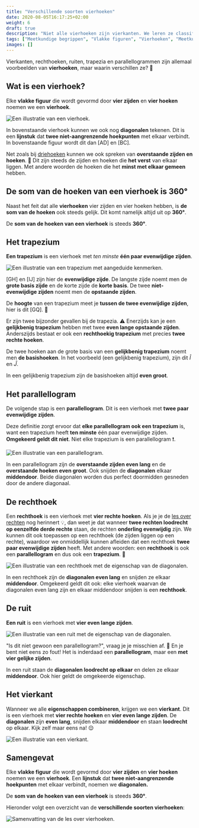 ```yaml
---
title: "Verschillende soorten vierhoeken"
date: 2020-08-05T16:17:25+02:00
weight: 6
draft: true
description: "Niet alle vierhoeken zijn vierkanten. We leren ze classificeren en maken onderscheid tussen vierkanten, parallellogrammen, trapezia, ruiten en rechthoeken. We leren ze piekfijn definieren en bekijken enkele eigenschappen." 
tags: ["Meetkundige begrippen", "Vlakke figuren", "Vierhoeken", "Meetkundige eigenschappen"]
images: []
---
```

Vierkanten, rechthoeken, ruiten, trapezia en parallellogrammen zijn allemaal voorbeelden van **vierhoeken**, maar waarin verschillen ze? 🧐

## Wat is een vierhoek?
Elke **vlakke figuur** die wordt gevormd door **vier zijden** en **vier hoeken** noemen we een **vierhoek**.

![Een illustratie van een vierhoek.](img/vierhoeken.png)

In bovenstaande vierhoek kunnen we ook nog **diagonalen** tekenen. Dit is een **lijnstuk** dat **twee niet-aangrenzende hoekpunten** met elkaar verbindt. In bovenstaande figuur wordt dit dan [AD] en [BC]. <Mute text="Druk op 'Toon uitleg' om deze te zien."/>

Net zoals bij [driehoeken](./driehoeken) kunnen we ook spreken van **overstaande zijden en hoeken**. 📐 Dit zijn steeds de zijden en hoeken die **het verst** van elkaar liggen. Met andere woorden de hoeken die het **minst met elkaar gemeen** hebben. 

## De som van de hoeken van een vierhoek is 360°
Naast het feit dat alle **vierhoeken** vier zijden en vier hoeken hebben, is **de som van de hoeken** ook steeds gelijk. Dit komt namelijk altijd uit op **360°**.

<Attention title="Som van de hoeken van een vierhoek">

De **som van de hoeken van een vierhoek** is steeds **360°**.
</Attention>

## Het trapezium
**Een trapezium** is een vierhoek met *ten minste* **één paar evenwijdige zijden**.

![Een illustratie van een trapezium met aangeduide kenmerken.](img/trapezium.png)

[GH] en [IJ] zijn hier de **evenwijdige zijde**. De langste zijde noemt men de **grote basis zijde** en de korte zijde de **korte basis**. De twee **niet-evenwijdige zijden** noemt men de **opstaande zijden**.

De **hoogte** van een trapezium meet je **tussen de twee evenwijdige zijden**, hier is dit [GQ]. 📏 

Er zijn twee bijzonder gevallen bij de trapezia. ⚠️ Enerzijds kan je een **gelijkbenig trapezium** hebben met twee **even lange opstaande zijden**. Anderszijds bestaat er ook een **rechthoekig trapezium** met precies **twee rechte hoeken**.

<Attention title="De basishoeken van een gelijkbenig trapezium">

De twee hoeken aan de grote basis van een **gelijkbenig trapezium** noemt men **de basishoeken**. In het voorbeeld (een gelijkbenig trapezium), zijn dit $\hat{I}$ en $\hat{J}$. 

In een gelijkbenig trapezium zijn de basishoeken altijd **even groot**.
</Attention>

## Het parallellogram
De volgende stap is een **parallellogram**. Dit is een vierhoek met **twee paar evenwijdige zijden**. 

Deze definitie zorgt ervoor dat **elke parallellogram ook een trapezium** is, want een trapezium heeft **ten minste** één paar evenwijdige zijden. **Omgekeerd geldt dit niet**. Niet elke trapezium is een parallellogram ❗.

![Een illustratie van een parallellogram.](img/parallellogram.png)

<Attention title="Eigenschappen van een parallellogram">

In een parallellogram zijn de **overstaande zijden even lang** en de **overstaande hoeken even groot**. Ook snijden de **diagonalen** elkaar **middendoor**. Beide diagonalen worden dus perfect doormidden gesneden door de andere diagonaal.
</Attention>

## De rechthoek
Een **rechthoek** is een vierhoek met **vier rechte hoeken**. Als je je de [les over rechten](./rechten) nog herinnert 💡, dan weet je dat wanneer **twee rechten loodrecht op eenzelfde derde rechte** staan, de rechten **onderling evenwijdig** zijn. We kunnen dit ook toepassen op een rechthoek (de zijden liggen op een rechte), waardoor we onmiddellijk kunnen afleiden dat een rechthoek **twee paar evenwijdige zijden** heeft. Met andere woorden: een **rechthoek** is ook een **parallellogram** en dus ook een **trapezium**. 🤯

![Een illustratie van een rechthoek met de eigenschap van de diagonalen.](img/rechthoek.png)

<Attention title="Eigenschappen van een rechthoek">

In een rechthoek zijn de **diagonalen even lang** en snijden ze elkaar **middendoor**. Omgekeerd geldt dit ook: elke vierhoek waarvan de diagonalen even lang zijn en elkaar middendoor snijden is een **rechthoek**.
</Attention>

## De ruit
**Een ruit** is een vierhoek met **vier even lange zijden**.

![Een illustratie van een ruit met de eigenschap van de diagonalen.](img/ruit.png)

"Is dit niet gewoon een parallellogram?", vraag je je misschien af. 🧐 En je bent niet eens zo fout! Het is inderdaad een **parallellogram**, maar een **met vier gelijke zijden**.

<Attention title="Eigenschappen van een ruit">

In een ruit staan de **diagonalen loodrecht op elkaar** en delen ze elkaar **middendoor**. Ook hier geldt de omgekeerde eigenschap.
</Attention>

## Het vierkant
Wanneer we alle **eigenschappen combineren**, krijgen we een **vierkant**. Dit is een vierhoek met **vier rechte hoeken** en **vier even lange zijden**. De **diagonalen** zijn **even lang**, snijden elkaar **middendoor** en staan **loodrecht** op elkaar. Kijk zelf maar eens na! 😌

![Een illustratie van een vierkant.](img/vierkant.png)

## Samengevat
<Attention title="Wat is een vierhoek">

Elke **vlakke figuur** die wordt gevormd door **vier zijden** en **vier hoeken** noemen we een **vierhoek**. Een **lijnstuk** dat **twee niet-aangrenzende hoekpunten** met elkaar verbindt, noemen we **diagonalen.**
</Attention>

<Attention title="Som van de hoeken van een vierhoek">

De **som van de hoeken van een vierhoek** is steeds **360°**.
</Attention>

Hieronder volgt een overzicht van de **verschillende soorten vierhoeken**:

![Samenvatting van de les over vierhoeken.](img/overzicht_vierhoeken.png)
